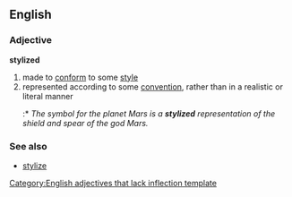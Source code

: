 ==English==
===Adjective===
'''stylized'''
# made to [[conform]] to some [[style]]
# represented according to some [[convention]], rather than in a realistic or literal manner
#:* ''The symbol for the planet Mars is a '''stylized''' representation of the shield and spear of the god Mars.''
===See also===
*[[stylize]]

[[Category:English adjectives that lack inflection template]]